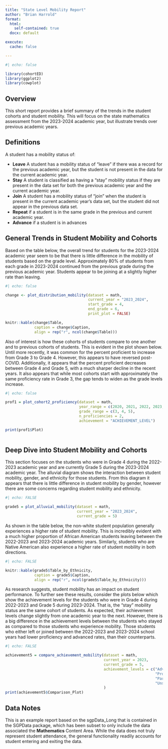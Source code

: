 ```yaml
---
title: "State Level Mobility Report"
author: "Brian Harrold"
format: 
  html: 
    self-contained: true
  docx: default

execute: 
  cache: false

---
```


```r
#| echo: false

library(cohortED)
library(ggplot2)
library(cowplot)

```

## Overview

This short report provides a brief summary of the trends in the student cohorts and student mobility. This will focus on the state mathematics assessment from the 2023-2024 academic year, but illustrate trends over previous academic years.

## Definitions

A student has a mobility status of:

- **Leave** A student has a mobility status of "leave" if there was a record for the previous academic year, but the student is not present in the data for the current academic year.
- **Stay** A student is classified as having a "stay" mobility status if they are present in the data set for both the previous academic year and the current academic year.
- **Join** A student has a mobility status of "join" when the student is present in the current academic year's data set, but the student did not appear in the previous data set.
- **Repeat** if a student is in the same grade in the previous and current academic year.
- **Advance** if a student is in advances

## General Trends in Student Mobility and Cohorts

Based on the table below, the overall trend for students for the 2023-2024 academic year seem to be that there is little difference in the mobility of students based on the grade level. Approximately 80% of students from each grade in 2023-2024 continued from the previous grade during the previous academic year. Students appear to be joining at a slightly higher rate than leaving.

```r
#| echo: false

change <- plot_distribution_mobility(dataset = math, 
                                     current_year = "2023_2024",
                                     start_grade = 4, 
                                     end_grade = 6, 
                                     print_plot = FALSE)

knitr::kable(change$Table, 
             caption = change$Caption, 
             align = rep("r", ncol(change$Table)))
```

Also of interest is how these cohorts of students compare to one another and to previous cohorts of students. This is evident in the plot shown below. Until more recently, it was common for the percent proficient to increase from Grade 3 to Grade 4. However, this appears to have reversed post-COVID. Additionally, it appears that the percent proficient decreases between Grade 4 and Grade 5, with a much sharper decline in the recent years. It also appears that while most cohorts start with approximately the same proficiency rate in Grade 3, the gap tends to widen as the grade levels increase.

```r
#| echo: false

prof1 = plot_cohort2_proficiency(dataset = math, 
                                 year_range = c(2020, 2021, 2022, 2023, 2024), 
                                 grade_range = c(3, 4, 5), 
                                 n_proficiencies = 2,
                                 achievement = "ACHIEVEMENT_LEVEL")

print(prof1$Plot)
  
```


## Deep Dive into Student Mobility and Cohorts

This section focuses on the students who were in Grade 4 during the 2022-2023 academic year and are currently Grade 5 during the 2023-2024 academic year. The alluvial diagram shows the interaction between student mobility, gender, and ethnicity for those students. From this diagram it appears that there is little difference in student mobility by gender, however there are some concerns regarding student mobility and ethnicity.


```r
#| echo: FALSE

grade5 = plot_alluvial_mobility(dataset = math, 
                                current_year = "2023_2024", 
                                current_grade = 5)
```

As shown in the table below, the non-white student population generally experiences a higher rate of student mobility. This is incredibly evident with a much higher proportion of African American students leaving between the 2022-2023 and 2023-2024 academic years. Similarly, students who are Native American also experience a higher rate of student mobility in both directions.

```r
#| echo: FALSE

knitr::kable(grade5$Table_by_Ethnicity, 
             caption = grade5$Caption, 
             align = rep("r", ncol(grade5$Table_by_Ethnicity)))

```

As research suggests, student mobility has an impact on student performance. To further see these results, consider the plots below which show the achievement levels for the students who were in Grade 4 during 2022-2023 and Grade 5 during 2023-2024. That is, the "stay" mobility status are the same cohort of students. As expected, their achievement levels change slightly from one academic year to the next. However, there is a big difference in the achievement levels between the students who stayed as compared to those students who experience mobility. Those students who either left or joined between the 2022-2023 and 2023-2024 school years had lower proficiency and advanced rates, than their counterparts.

```r
#| echo: FALSE

achievement5 = compare_achievement_mobility(dataset = math, 
                                            current_year = 2023, 
                                            current_grade = 5, 
                                            achievement_levels = c("Advanced", 
                                                                   "Proficient", 
                                                                   "Partially Proficient", 
                                                                   "Unsatisfactory")
                                            )
print(achievement5$Comparison_Plot)

```


## Data Notes

This is an example report based on the sgpData_Long that is contained in the SGPData package, which has been subset to only include the data associated the **Mathematics** Content Area. While the data does not truly represent student attendance, the general functionality  readily accounts for student entering and exiting the data.





